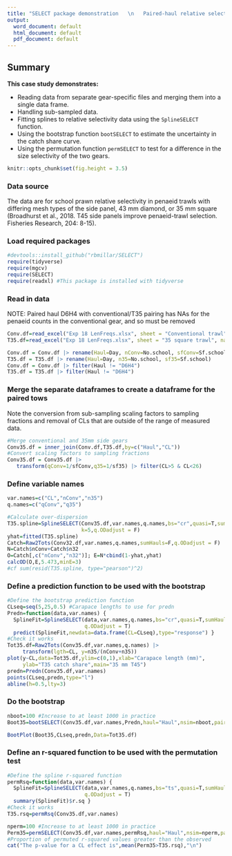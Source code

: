 ```yaml
---
title: "SELECT package demonstration   \n   Paired-haul relative selectivity "
output:
  word_document: default
  html_document: default
  pdf_document: default
---
```


## Summary

**This case study demonstrates:**

-   Reading data from separate gear-specific files and merging them into a
    single data frame.
-   Handling sub-sampled data.
-   Fitting splines to relative selectivity data using the `SplineSELECT` function.
-   Using the bootstrap function `bootSELECT` to estimate the uncertainty in the
    catch share curve.
-   Using the permutation function `permSELECT` to test for a difference in the
    size selectivity of the two gears.

```r
knitr::opts_chunk$set(fig.height = 3.5)
```

### Data source

The data are for school prawn relative selectivity in penaeid trawls with differing mesh types of the side panel, 43 mm diamond, or 35 mm square (Broadhurst et al., 2018. T45 side panels improve penaeid-trawl selection. Fisheries Research, 204: 8-15). 

### Load required packages

```r
#devtools::install_github("rbmillar/SELECT")
require(tidyverse)
require(mgcv)
require(SELECT)
require(readxl) #This package is installed with tidyverse
```

### Read in data
  
NOTE: Paired haul D6H4 with conventional/T35 pairing has NAs for the
penaeid counts in the conventional gear, and so must be removed 

```r
Conv.df=read_excel("Exp 18 LenFreqs.xlsx", sheet = "Conventional trawl", na="NA")
T35.df=read_excel("Exp 18 LenFreqs.xlsx", sheet = "35 square trawl", na="NA")

Conv.df = Conv.df |> rename(Haul=Day, nConv=No.school, sfConv=Sf.school)
T35.df = T35.df |> rename(Haul=Day, n35=No.school, sf35=Sf.school)
Conv.df = Conv.df |> filter(Haul != "D6H4")
T35.df = T35.df |> filter(Haul != "D6H4")
```

### Merge the separate dataframes to create a dataframe for the paired tows 

Note the conversion from sub-sampling scaling factors to sampling fractions
and removal of CLs that are outside of the range of measured data.

```r
#Merge conventional and 35mm side gears
Conv35.df = inner_join(Conv.df,T35.df,by=c("Haul","CL"))
#Convert scaling factors to sampling fractions
Conv35.df = Conv35.df |>
   transform(qConv=1/sfConv,q35=1/sf35) |> filter(CL>5 & CL<26)
```

### Define variable names
```r
var.names=c("CL","nConv","n35")
q.names=c("qConv","q35")
```

```r
#Calculate over-dispersion
T35.spline=SplineSELECT(Conv35.df,var.names,q.names,bs="cr",quasi=T,sumHauls=T,
                        k=5,q.ODadjust = F)
yhat=fitted(T35.spline)
Catch=Raw2Tots(Conv32.df,var.names,q.names,sumHauls=F,q.ODadjust = F)
N=Catch$nConv+Catch$n32
O=Catch[,c("nConv","n32")]; E=N*cbind(1-yhat,yhat)
calcOD(O,E,5.473,minE=3)
#cf sum(resid(T35.spline, type="pearson")^2)
```

###  Define a prediction function to be used with the bootstrap
```r
#Define the bootstrap prediction function
CLseq=seq(5,25,0.5) #Carapace lengths to use for predn
Predn=function(data,var.names) {
  SplineFit=SplineSELECT(data,var.names,q.names,bs="cr",quasi=T,sumHauls=F,k=5,
                         q.ODadjust = T)
  predict(SplineFit,newdata=data.frame(CL=CLseq),type="response") }
#Check it works
Tot35.df=Raw2Tots(Conv35.df,var.names,q.names) |> 
     transform(lgth=CL, y=n35/(nConv+n35))
plot(y~CL,data=Tot35.df,ylim=c(0,1),xlab="Carapace length (mm)",
     ylab="T35 catch share",main="35 mm T45")
predn=Predn(Conv35.df,var.names)
points(CLseq,predn,type="l")
abline(h=0.5,lty=3)
```

### Do the bootstrap

```r
nboot=100 #Increase to at least 1000 in practice
Boot35=bootSELECT(Conv35.df,var.names,Predn,haul="Haul",nsim=nboot,paired=T)
```

```r
BootPlot(Boot35,CLseq,predn,Data=Tot35.df)
```

###  Define an r-squared function to be used with the permutation test

```r
#Define the spline r-squared function
permRsq=function(data,var.names) {
  SplineFit=SplineSELECT(data,var.names,q.names,bs="ts",quasi=T,sumHauls=F,k=5,
                         q.ODadjust = T)  
  summary(SplineFit)$r.sq }
#Check it works
T35.rsq=permRsq(Conv35.df,var.names)
```

```r
nperm=100 #Increase to at least 1000 in practice
Perm35=permSELECT(Conv35.df,var.names,permRsq,haul="Haul",nsim=nperm,paired=T)
#Proportion of permuted r-squared values greater than the observed
cat("The p-value for a CL effect is",mean(Perm35>T35.rsq),"\n")
```
